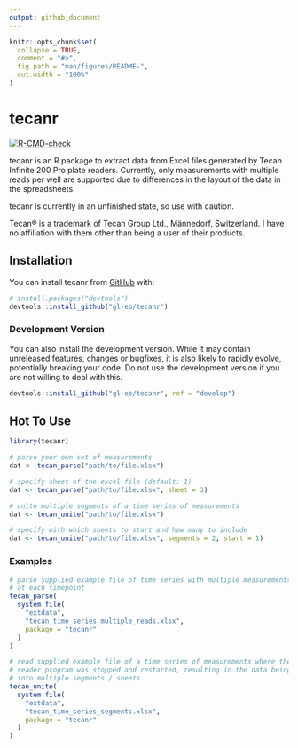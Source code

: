 ```yaml
---
output: github_document
---
```


<!-- README.md is generated from README.Rmd. Please edit that file -->

```r
knitr::opts_chunk$set(
  collapse = TRUE,
  comment = "#>",
  fig.path = "man/figures/README-",
  out.width = "100%"
)
```

# tecanr

<!-- badges: start -->
[![R-CMD-check](https://github.com/gl-eb/tecanr/actions/workflows/R-CMD-check.yaml/badge.svg)](https://github.com/gl-eb/tecanr/actions/workflows/R-CMD-check.yaml)
<!-- badges: end -->

tecanr is an R package to extract data from Excel files generated by Tecan Infinite 200 Pro plate readers.
Currently, only measurements with multiple reads per well are supported due to differences in the layout of the data in the spreadsheets.

tecanr is currently in an unfinished state, so use with caution.

Tecan® is a trademark of Tecan Group Ltd., Männedorf, Switzerland.
I have no affiliation with them other than being a user of their products.

## Installation

You can install tecanr from [GitHub](https://github.com/gl-eb/tecanr) with:

``` r
# install.packages("devtools")
devtools::install_github("gl-eb/tecanr")
```

### Development Version

You can also install the development version.
While it may contain unreleased features, changes or bugfixes, it is also likely to rapidly evolve, potentially breaking your code.
Do not use the development version if you are not willing to deal with this.

``` r
devtools::install_github("gl-eb/tecanr", ref = "develop")
```

## Hot To Use

```r
library(tecanr)
```

```r
# parse your own set of measurements
dat <- tecan_parse("path/to/file.xlsx")

# specify sheet of the excel file (default: 1)
dat <- tecan_parse("path/to/file.xlsx", sheet = 3)

# unite multiple segments of a time series of measurements
dat <- tecan_unite("path/to/file.xlsx")

# specify with which sheets to start and how many to include
dat <- tecan_unite("path/to/file.xlsx", segments = 2, start = 1)
```

### Examples

```r
# parse supplied example file of time series with multiple measurements per well
# at each timepoint
tecan_parse(
  system.file(
    "extdata",
    "tecan_time_series_multiple_reads.xlsx",
    package = "tecanr"
  )
)
```

```r
# read supplied example file of a time series of measurements where the plate
# reader program was stopped and restarted, resulting in the data being split
# into multiple segments / sheets
tecan_unite(
  system.file(
    "extdata",
    "tecan_time_series_segments.xlsx",
    package = "tecanr"
  )
)
```
